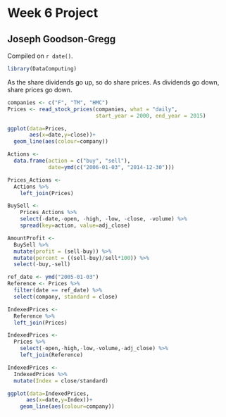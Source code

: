 # Week 6 Project

## Joseph Goodson-Gregg

<!-- leave this material as is -->
Compiled on `r date()`.

```r
library(DataComputing)
```
<!-- put your content after this line -->

As the share dividends go up, so do share prices. As dividends go down, share prices go down.

```r
companies <- c("F", "TM", "HMC")
Prices <- read_stock_prices(companies, what = "daily",
                            start_year = 2000, end_year = 2015)
```

```r
ggplot(data=Prices,
       aes(x=date,y=close))+
  geom_line(aes(colour=company))
```

```r
Actions <- 
  data.frame(action = c("buy", "sell"), 
             date=ymd(c("2006-01-03", "2014-12-30")))
```

```r
Prices_Actions <-
  Actions %>%
    left_join(Prices)
```

```r
BuySell <-
    Prices_Actions %>%
    select(-date,-open, -high, -low, -close, -volume) %>%
    spread(key=action, value=adj_close)
```

```r
AmountProfit <-
  BuySell %>%
  mutate(profit = (sell-buy)) %>%
  mutate(percent = ((sell-buy)/sell*100)) %>%
  select(-buy,-sell)
```

```r
ref_date <- ymd("2005-01-03")
Reference <- Prices %>%
  filter(date == ref_date) %>%
  select(company, standard = close)
```

```r
IndexedPrices <-
  Reference %>%
  left_join(Prices)
```

```r
IndexedPrices <-
  Prices %>%
    select(-open,-high,-low,-volume,-adj_close) %>%
    left_join(Reference)

IndexedPrices <-
  IndexedPrices %>%
  mutate(Index = close/standard)
```

```r
ggplot(data=IndexedPrices,
      aes(x=date,y=Index))+
    geom_line(aes(colour=company))
```
